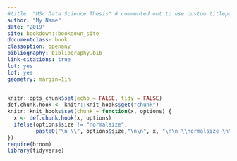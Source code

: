 ```yaml
---
#title: "MSc Data Science Thesis" # commented out to use custom titlepage
author: "My Name"
date: "2019"
site: bookdown::bookdown_site
documentclass: book
classoption: openany
bibliography: bibliography.bib
link-citations: true
lot: yes
lof: yes
geometry: margin=1in
---
```


```r
knitr::opts_chunk$set(echo = FALSE, tidy = FALSE)
def.chunk.hook <- knitr::knit_hooks$get("chunk")
knitr::knit_hooks$set(chunk = function(x, options) {
  x <- def.chunk.hook(x, options)
  ifelse(options$size != "normalsize", 
         paste0("\n \\", options$size,"\n\n", x, "\n\n \\normalsize \n"), x)
})
require(broom)
library(tidyverse)
```

<!-- Nb. Possibly some pandoc issue -->
<!-- There is a \mainmatter inserted in the tex file after the preamble. -->
<!-- So Preface moved into preamble.tex code -->
<!-- # Acknowledgements{-} -->

<!-- I would like to thank ... -->

<!-- \mainmatter -->